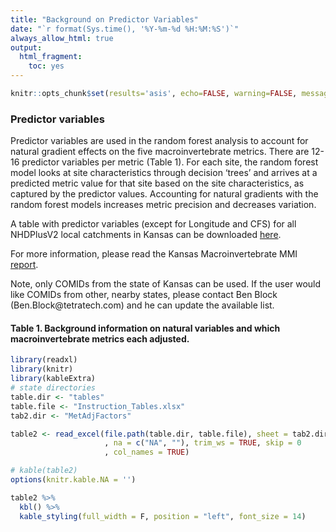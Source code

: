 ```yaml
---
title: "Background on Predictor Variables"
date: "`r format(Sys.time(), '%Y-%m-%d %H:%M:%S')`"
always_allow_html: true
output:
  html_fragment:
    toc: yes
---
```


```r
knitr::opts_chunk$set(results='asis', echo=FALSE, warning=FALSE, message = FALSE)
```

### Predictor variables

Predictor variables are used in the random forest analysis to account for natural gradient effects on the five macroinvertebrate metrics. There are 12-16 predictor variables per metric (Table 1). For each site, the random forest model looks at site characteristics through decision 'trees' and arrives at a predicted metric value for that site based on the site characteristics, as captured by the predictor values. Accounting for natural gradients with the random forest models increases metric precision and decreases variation.

A table with predictor variables (except for Longitude and CFS) for all NHDPlusV2 local catchments in Kansas can be downloaded <a href="https://github.com/Blocktt/KDHEtools/blob/main/inst/shiny-examples/KDHEtools/data/KS_StreamCat_PredictorTable_BenB_20230721.xlsx/" target="_blank">here</a>.

For more information, please read the Kansas Macroinvertebrate MMI <a href="https://github.com/Blocktt/ShinyAppDocuments/tree/main/KDHEtools/Reports/" target="_blank">report</a>.

Note, only COMIDs from the state of Kansas can be used. If the user would like COMIDs from other, nearby states, please contact Ben Block (Ben.Block\@tetratech.com) and he can update the available list.

#### Table 1. Background information on natural variables and which macroinvertebrate metrics each adjusted.

```r
library(readxl)
library(knitr)
library(kableExtra)
# state directories
table.dir <- "tables"
table.file <- "Instruction_Tables.xlsx"
tab2.dir <- "MetAdjFactors"

table2 <- read_excel(file.path(table.dir, table.file), sheet = tab2.dir
                     , na = c("NA", ""), trim_ws = TRUE, skip = 0
                     , col_names = TRUE)  

# kable(table2)
options(knitr.kable.NA = '')

table2 %>% 
  kbl() %>% 
  kable_styling(full_width = F, position = "left", font_size = 14)
```
